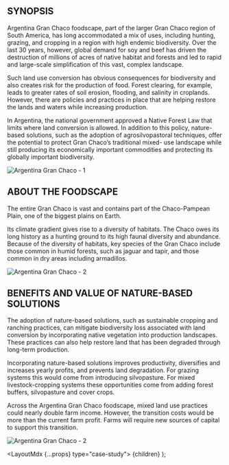 

## SYNOPSIS

Argentina Gran Chaco foodscape, part of the larger Gran Chaco region of South America, has long accommodated a mix of uses, including hunting, grazing, and cropping in a region with high endemic biodiversity. Over the last 30 years, however, global demand for soy and beef has driven the destruction of millions of acres of native habitat and forests and led to rapid and large-scale simplification of this vast, complex landscape.

Such land use conversion has obvious consequences for biodiversity and also creates risk for the production of food. Forest clearing, for example, leads to greater rates of soil erosion, flooding, and salinity in croplands. However, there are policies and practices in place that are helping restore the lands and waters while increasing production.

In Argentina, the national government approved a Native Forest Law that limits where land conversion is allowed. In addition to this policy, nature-based solutions, such as the adoption of agrosilvopastoral techniques, offer the potential to protect Gran Chaco’s traditional mixed- use landscape while still producing its economically important commodities and protecting its globally important biodiversity.

<Image src="/images/case-studies/argentina-gran-chaco/01.jpeg" alt="Argentina Gran Chaco - 1" />

## ABOUT THE FOODSCAPE

The entire Gran Chaco is vast and contains part of the Chaco-Pampean Plain, one of the biggest plains on Earth.

Its climate gradient gives rise to a diversity of habitats. The Chaco owes its long history as a hunting ground to its high faunal diversity and abundance. Because of the diversity of habitats, key species of the Gran Chaco include those common in humid forests, such as jaguar and tapir, and those common in dry areas including armadillos.


<Image src="/images/case-studies/argentina-gran-chaco/02.jpeg" alt="Argentina Gran Chaco - 2" />

## BENEFITS AND VALUE OF NATURE-BASED SOLUTIONS

The adoption of nature-based solutions, such as sustainable cropping and ranching practices, can mitigate biodiversity loss associated with land conversion by incorporating native vegetation into production landscapes. These practices can also help restore land that has been degraded through long-term production.

Incorporating nature-based solutions improves productivity, diversifies and increases yearly profits, and prevents land degradation. For grazing systems this would come from introducing silvopasture. For mixed livestock-cropping systems these opportunities come from adding forest buffers, silvopasture and cover crops.

Across the Argentina Gran Chaco foodscape, mixed land use practices could nearly double farm income. However, the transition costs would be more than the current farm profit. Farms will require new sources of capital to support this transition.

<Image src="/images/case-studies/argentina-gran-chaco/03.jpeg" alt="Argentina Gran Chaco - 2" />

  <LayoutMdx {...props} type="case-study">
    {children}
  </LayoutMdx>
);

